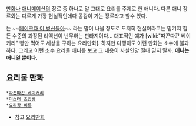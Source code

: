 [[만화]]나 [[애니메이션]]의 장르 중 하나로 말 그대로 요리를 주제로 한 애니다. 다른 애니 장르와는 다르게 가장 현실적인데다 공감이 가는 장르라고 할수 있다.


는 ~~[[페이크다 이 병신들아]]~~ 라는 말이 나올 정도로 도저히 현실이라고는 믿기지 힘든 수준의 과장된 리액션이 난무하는 판타지이다... 대표적인 예가 [wiki:"따끈따끈 베이커리" 빵만 먹어도 세상을 구하는 요리만화]. 하지만 다행히도 이런 만화는 소수에 불과하다. 그리고 이런 소수 요리물 애니를 보고 그 내용이 사실인양 절대 믿지 말자. '''애니는 애니일 뿐이다.'''

== 요리물 만화 ==
 *[[따끈따끈 베이커리]]
 *[[미스터 초밥왕]]
 *[[요리왕 비룡]]


* 참고 [[요리만화]]
